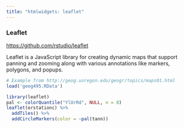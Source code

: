 ```yaml
---
title: "htmlwidgets: leaflet"
---
```


### Leaflet

<https://github.com/rstudio/leaflet>

Leaflet is a JavaScript library for creating dynamic maps that support panning and zooming along with various annotations like markers, polygons, and popups.

```r
# Example from http://geog.uoregon.edu/geogr/topics/maps01.html
load('geog495.RData')
```

```r
library(leaflet)
pal <- colorQuantile("YlOrRd", NULL, n = 8)
leaflet(orstationc) %>% 
  addTiles() %>%
  addCircleMarkers(color = ~pal(tann))
```
